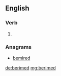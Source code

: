 ==English==

===Verb===
{{head|en|verb form}}

# {{en-past of|berime}}

===Anagrams===
* [[bemired#English|bemired]]

[[de:berimed]]
[[mg:berimed]]